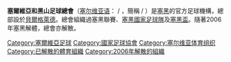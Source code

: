 {{NoteTA|G1=TO}}
{{Unreferenced|time=2018-05-18T02:10:14+00:00}}
{{National football association |
  Logo               = Serbia and Montenegro FA.gif|
  Founded            = 1919年（[[南斯拉夫足球總會|南斯拉夫足球總會]]）|
  FIFA affiliation   = 1921年（[[南斯拉夫足球總會|南斯拉夫足球總會]]）|
  Region             = [[UEFA|UEFA]] |
  Nickname           = Plavi (The Blues), Orlovi (Eagles), The European Brazilians
  Region affiliation = 1954年（[[南斯拉夫足球總會|南斯拉夫足球總會]]）|
  President          = （空缺）
}}
'''塞爾維亞和黑山足球總會'''（[[塞尔维亚语|塞尔维亚语]]：{{lang|sr-Latn|Fudbalski savez Srbije i Crne Gore}} / {{lang|sr-Cyrl|Фудбалски савез Србије и Црне Горе}}，簡稱{{lang|sr-Latn|FSSCG}} / {{lang|sr-Cyrl|ФССЦГ}}）是[[塞黑|塞黑]]的官方足球機構，總部設於[[貝爾格萊德|貝爾格萊德]]。總會組織過塞黑聯賽、[[塞黑國家足球隊|塞黑國家足球隊]]及[[塞黑盃|塞黑盃]]。隨著2006年塞黑解體，總會亦解散。

{{Football in Serbia}}
{{UEFA成員國家足球協會}}

[[Category:塞爾維亞足球|Category:塞爾維亞足球]]
[[Category:國家足球協會|Category:國家足球協會]]
[[Category:塞尔维亚体育组织|Category:塞尔维亚体育组织]]
[[Category:已解散的體育組織|Category:已解散的體育組織]]
[[Category:2006年解散的組織|Category:2006年解散的組織]]

{{soccer-stub}}